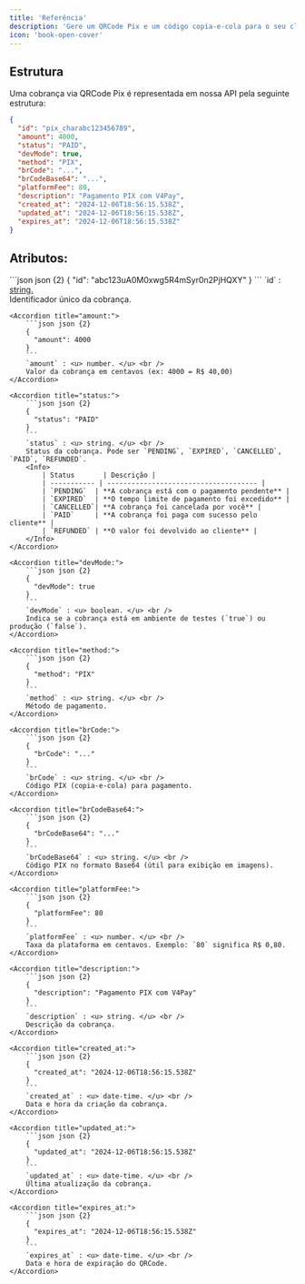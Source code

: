 ```yaml
---
title: 'Referência'
description: 'Gere um QRCode Pix e um código copia-e-cola para o seu cliente'
icon: 'book-open-cover'
---
```




## <Icon icon="folder-tree" type="solid"/> Estrutura

Uma cobrança via QRCode Pix é representada em nossa API pela seguinte estrutura:

```json json
{
  "id": "pix_charabc123456789",
  "amount": 4000,
  "status": "PAID",
  "devMode": true,
  "method": "PIX",
  "brCode": "...",
  "brCodeBase64": "...",
  "platformFee": 80,
  "description": "Pagamento PIX com V4Pay",
  "created_at": "2024-12-06T18:56:15.538Z",
  "updated_at": "2024-12-06T18:56:15.538Z",
  "expires_at": "2024-12-06T18:56:15.538Z"
}
```

## Atributos:

<AccordionGroup>
    <Accordion title="id:">
        ```json json {2}
        {
          "id": "abc123uA0M0xwg5R4mSyr0n2PjHQXY"
        } 
        ```
        `id` : <u> string. </u> <br />
        Identificador único da cobrança.
    </Accordion>

    <Accordion title="amount:">
        ```json json {2}
        {
          "amount": 4000
        }
        ```
        `amount` : <u> number. </u> <br />
        Valor da cobrança em centavos (ex: 4000 = R$ 40,00)
    </Accordion>

    <Accordion title="status:">
        ```json json {2}
        {
          "status": "PAID"
        }
        ```
        `status` : <u> string. </u> <br />
        Status da cobrança. Pode ser `PENDING`, `EXPIRED`, `CANCELLED`, `PAID`, `REFUNDED`.
        <Info>
            | Status       | Descrição |
            | ----------- | ------------------------------------- |
            | `PENDING`  | **A cobrança está com o pagamento pendente** |
            | `EXPIRED`  | **O tempo limite de pagamento foi excedido** |
            | `CANCELLED`| **A cobrança foi cancelada por você** |
            | `PAID`     | **A cobrança foi paga com sucesso pelo cliente** |
            | `REFUNDED` | **O valor foi devolvido ao cliente** |
        </Info>
    </Accordion>

    <Accordion title="devMode:">
        ```json json {2}
        {
          "devMode": true
        }
        ```
        `devMode` : <u> boolean. </u> <br />
        Indica se a cobrança está em ambiente de testes (`true`) ou produção (`false`).
    </Accordion>

    <Accordion title="method:">
        ```json json {2}
        {
          "method": "PIX"
        }
        ```
        `method` : <u> string. </u> <br />
        Método de pagamento.
    </Accordion>

    <Accordion title="brCode:">
        ```json json {2}
        {
          "brCode": "..."
        }
        ```
        `brCode` : <u> string. </u> <br />
        Código PIX (copia-e-cola) para pagamento.
    </Accordion>

    <Accordion title="brCodeBase64:">
        ```json json {2}
        {
          "brCodeBase64": "..."
        }
        ```
        `brCodeBase64` : <u> string. </u> <br />
        Código PIX no formato Base64 (útil para exibição em imagens).
    </Accordion>

    <Accordion title="platformFee:">
        ```json json {2}
        {
          "platformFee": 80
        }
        ```
        `platformFee` : <u> number. </u> <br />
        Taxa da plataforma em centavos. Exemplo: `80` significa R$ 0,80.
    </Accordion>

    <Accordion title="description:">
        ```json json {2}
        {
          "description": "Pagamento PIX com V4Pay"
        }
        ```
        `description` : <u> string. </u> <br />
        Descrição da cobrança.
    </Accordion>

    <Accordion title="created_at:">
        ```json json {2}
        {
          "created_at": "2024-12-06T18:56:15.538Z"
        }
        ```
        `created_at` : <u> date-time. </u> <br />
        Data e hora da criação da cobrança.
    </Accordion>

    <Accordion title="updated_at:">
        ```json json {2}
        {
          "updated_at": "2024-12-06T18:56:15.538Z"
        }
        ```
        `updated_at` : <u> date-time. </u> <br />
        Última atualização da cobrança.
    </Accordion>

    <Accordion title="expires_at:">
        ```json json {2}
        {
          "expires_at": "2024-12-06T18:56:15.538Z"
        }
        ```
        `expires_at` : <u> date-time. </u> <br />
        Data e hora de expiração do QRCode.
    </Accordion>

</AccordionGroup>
